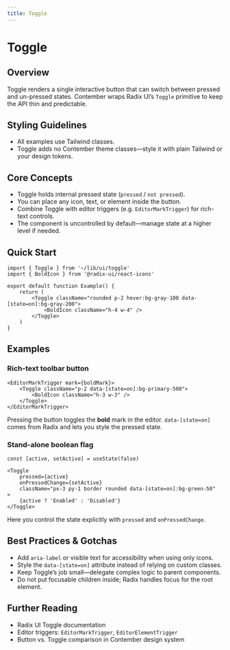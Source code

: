 ```yaml
---
title: Toggle
---
```


<!-- Edited by human: false -->
<!-- Examples count: 15 -->
<!-- Source examples: 0 -->
<!-- Playground examples: 5 -->
<!-- External examples: 10 -->
<!-- Import examples: 7 -->

# Toggle

## Overview
Toggle renders a single interactive button that can switch between pressed and un-pressed states.
Contember wraps Radix UI’s `Toggle` primitive to keep the API thin and predictable.

## Styling Guidelines
* All examples use Tailwind classes.
* Toggle adds no Contember theme classes—style it with plain Tailwind or your design tokens.

## Core Concepts
* Toggle holds internal pressed state (`pressed` / `not pressed`).
* You can place any icon, text, or element inside the button.
* Combine Toggle with editor triggers (e.g. `EditorMarkTrigger`) for rich-text controls.
* The component is uncontrolled by default—manage state at a higher level if needed.

## Quick Start
```tsx
import { Toggle } from '~/lib/ui/toggle'
import { BoldIcon } from '@radix-ui/react-icons'

export default function Example() {
	return (
		<Toggle className="rounded p-2 hover:bg-gray-100 data-[state=on]:bg-gray-200">
			<BoldIcon className="h-4 w-4" />
		</Toggle>
	)
}
```

## Examples

### Rich-text toolbar button
```tsx
<EditorMarkTrigger mark={boldMark}>
	<Toggle className="p-2 data-[state=on]:bg-primary-500">
		<BoldIcon className="h-3 w-3" />
	</Toggle>
</EditorMarkTrigger>
```
Pressing the button toggles the **bold** mark in the editor.
`data-[state=on]` comes from Radix and lets you style the pressed state.

### Stand-alone boolean flag
```tsx
const [active, setActive] = useState(false)

<Toggle
	pressed={active}
	onPressedChange={setActive}
	className="px-3 py-1 border rounded data-[state=on]:bg-green-50"
>
	{active ? 'Enabled' : 'Disabled'}
</Toggle>
```
Here you control the state explicitly with `pressed` and `onPressedChange`.

## Best Practices & Gotchas
* Add `aria-label` or visible text for accessibility when using only icons.
* Style the `data-[state=on]` attribute instead of relying on custom classes.
* Keep Toggle’s job small—delegate complex logic to parent components.
* Do not put focusable children inside; Radix handles focus for the root element.

## Further Reading
* Radix UI Toggle documentation
* Editor triggers: `EditorMarkTrigger`, `EditorElementTrigger`
* Button vs. Toggle comparison in Contember design system

<!-- End of Generated Documentation -->
